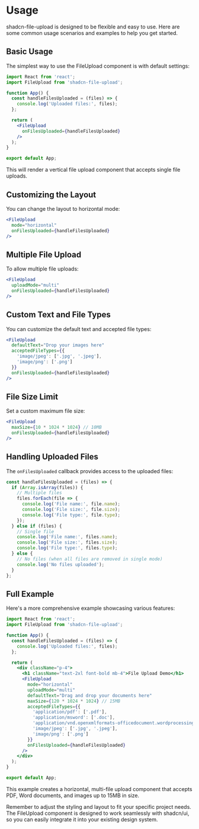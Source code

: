# Usage

shadcn-file-upload is designed to be flexible and easy to use. Here are some common usage scenarios and examples to help you get started.

## Basic Usage

The simplest way to use the FileUpload component is with default settings:

```jsx
import React from 'react';
import FileUpload from 'shadcn-file-upload';

function App() {
  const handleFilesUploaded = (files) => {
    console.log('Uploaded files:', files);
  };

  return (
    <FileUpload
      onFilesUploaded={handleFilesUploaded}
    />
  );
}

export default App;
```

This will render a vertical file upload component that accepts single file uploads.

## Customizing the Layout

You can change the layout to horizontal mode:

```jsx
<FileUpload
  mode="horizontal"
  onFilesUploaded={handleFilesUploaded}
/>
```

## Multiple File Upload

To allow multiple file uploads:

```jsx
<FileUpload
  uploadMode="multi"
  onFilesUploaded={handleFilesUploaded}
/>
```

## Custom Text and File Types

You can customize the default text and accepted file types:

```jsx
<FileUpload
  defaultText="Drop your images here"
  acceptedFileTypes={{
    'image/jpeg': ['.jpg', '.jpeg'],
    'image/png': ['.png']
  }}
  onFilesUploaded={handleFilesUploaded}
/>
```

## File Size Limit

Set a custom maximum file size:

```jsx
<FileUpload
  maxSize={10 * 1024 * 1024} // 10MB
  onFilesUploaded={handleFilesUploaded}
/>
```

## Handling Uploaded Files

The `onFilesUploaded` callback provides access to the uploaded files:

```jsx
const handleFilesUploaded = (files) => {
  if (Array.isArray(files)) {
    // Multiple files
    files.forEach(file => {
      console.log('File name:', file.name);
      console.log('File size:', file.size);
      console.log('File type:', file.type);
    });
  } else if (files) {
    // Single file
    console.log('File name:', files.name);
    console.log('File size:', files.size);
    console.log('File type:', files.type);
  } else {
    // No files (when all files are removed in single mode)
    console.log('No files uploaded');
  }
};
```

## Full Example

Here's a more comprehensive example showcasing various features:

```jsx
import React from 'react';
import FileUpload from 'shadcn-file-upload';

function App() {
  const handleFilesUploaded = (files) => {
    console.log('Uploaded files:', files);
  };

  return (
    <div className="p-4">
      <h1 className="text-2xl font-bold mb-4">File Upload Demo</h1>
      <FileUpload
        mode="horizontal"
        uploadMode="multi"
        defaultText="Drag and drop your documents here"
        maxSize={120 * 1024 * 1024} // 15MB
        acceptedFileTypes={{
          'application/pdf': ['.pdf'],
          'application/msword': ['.doc'],
          'application/vnd.openxmlformats-officedocument.wordprocessingml.document': ['.docx'],
          'image/jpeg': ['.jpg', '.jpeg'],
          'image/png': ['.png']
        }}
        onFilesUploaded={handleFilesUploaded}
      />
    </div>
  );
}

export default App;
```

This example creates a horizontal, multi-file upload component that accepts PDF, Word documents, and images up to 15MB in size.

Remember to adjust the styling and layout to fit your specific project needs. The FileUpload component is designed to work seamlessly with shadcn/ui, so you can easily integrate it into your existing design system.